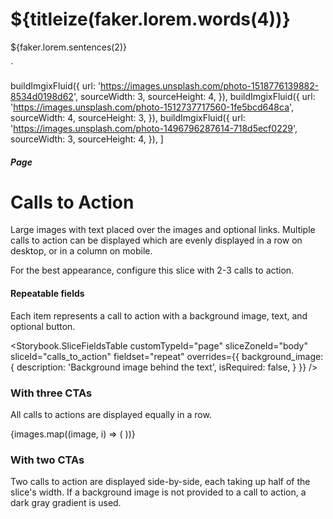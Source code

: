 


  <h1>${titleize(faker.lorem.words(4))}</h1>
  <p>${faker.lorem.sentences(2)}</p>
`

  buildImgixFluid({
    url: 'https://images.unsplash.com/photo-1518776139882-8534d0198d62',
    sourceWidth: 3,
    sourceHeight: 4,
  }),
  buildImgixFluid({
    url: 'https://images.unsplash.com/photo-1512737717560-1fe5bcd648ca',
    sourceWidth: 4,
    sourceHeight: 3,
  }),
  buildImgixFluid({
    url: 'https://images.unsplash.com/photo-1496796287614-718d5ecf0229',
    sourceWidth: 3,
    sourceHeight: 4,
  }),
]

<Meta title="Pages/Calls to Action" component={PageBodyCallsToAction} />

##### Page

# Calls to Action

Large images with text placed over the images and optional links. Multiple
calls to action can be displayed which are evenly displayed in a row on
desktop, or in a column on mobile.

For the best appearance, configure this slice with 2-3 calls to action.

#### Repeatable fields

Each item represents a call to action with a background image, text, and optional button.

<Storybook.SliceFieldsTable
  customTypeId="page"
  sliceZoneId="body"
  sliceId="calls_to_action"
  fieldset="repeat"
  overrides={{
    background_image: {
      description: 'Background image behind the text',
      isRequired: false,
    }
  }}
/>

### With three CTAs

All calls to actions are displayed equally in a row.

<Canvas withSource="none">
  <Story name="With three CTAs">
    <PageBodyCallsToAction nextSharesBg={false}>
      {images.map((image, i) => (
        <PageBodyCallsToAction.CTA
          key={i}
          textHTML={textHTML}
          buttonHref="#"
          backgroundImageFluid={image}
        />
      ))}
    </PageBodyCallsToAction>
  </Story>
</Canvas>

### With two CTAs

Two calls to action are displayed side-by-side, each taking up half of the
slice's width. If a background image is not provided to a call to action, a
dark gray gradient is used.

<Canvas withSource="none">
  <Story name="With two CTAs">
    <PageBodyCallsToAction nextSharesBg={false}>
      <PageBodyCallsToAction.CTA
        textHTML={textHTML}
        buttonHref="#"
        backgroundImageFluid={images[0]}
      />
      <PageBodyCallsToAction.CTA
        textHTML={textHTML}
        buttonHref="#"
      />
    </PageBodyCallsToAction>
  </Story>
</Canvas>
